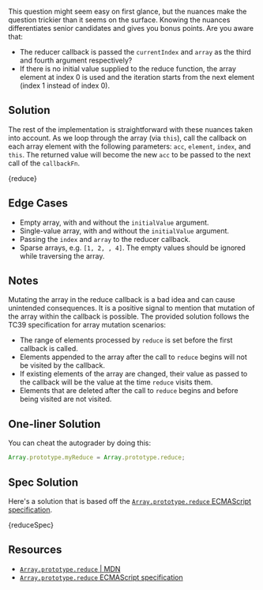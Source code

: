 

This question might seem easy on first glance, but the nuances make the question trickier than it seems on the surface. Knowing the nuances differentiates senior candidates and gives you bonus points. Are you aware that:

- The reducer callback is passed the `currentIndex` and `array` as the third and fourth argument respectively?
- If there is no initial value supplied to the reduce function, the array element at index 0 is used and the iteration starts from the next element (index 1 instead of index 0).

## Solution

The rest of the implementation is straightforward with these nuances taken into account. As we loop through the array (via `this`), call the callback on each array element with the following parameters: `acc`, `element`, `index`, and `this`. The returned value will become the new `acc` to be passed to the next call of the `callbackFn`.

<MDXCodeBlock>{reduce}</MDXCodeBlock>

## Edge Cases

- Empty array, with and without the `initialValue` argument.
- Single-value array, with and without the `initialValue` argument.
- Passing the `index` and `array` to the reducer callback.
- Sparse arrays, e.g. `[1, 2, , 4]`. The empty values should be ignored while traversing the array.

## Notes

Mutating the array in the reduce callback is a bad idea and can cause unintended consequences. It is a positive signal to mention that mutation of the array within the callback is possible. The provided solution follows the TC39 specification for array mutation scenarios:

- The range of elements processed by `reduce` is set before the first callback is called.
- Elements appended to the array after the call to `reduce` begins will not be visited by the callback.
- If existing elements of the array are changed, their value as passed to the callback will be the value at the time `reduce` visits them.
- Elements that are deleted after the call to `reduce` begins and before being visited are not visited.

## One-liner Solution

You can cheat the autograder by doing this:

```js
Array.prototype.myReduce = Array.prototype.reduce;
```

## Spec Solution

Here's a solution that is based off the [`Array.prototype.reduce` ECMAScript specification](https://tc39.es/ecma262/multipage/indexed-collections.html#sec-array.prototype.reduce).

<MDXCodeBlock>{reduceSpec}</MDXCodeBlock>

## Resources

- [`Array.prototype.reduce` | MDN](https://developer.mozilla.org/en-US/docs/Web/JavaScript/Reference/Global_Objects/Array/reduce)
- [`Array.prototype.reduce` ECMAScript specification](https://tc39.es/ecma262/multipage/indexed-collections.html#sec-array.prototype.reduce)
